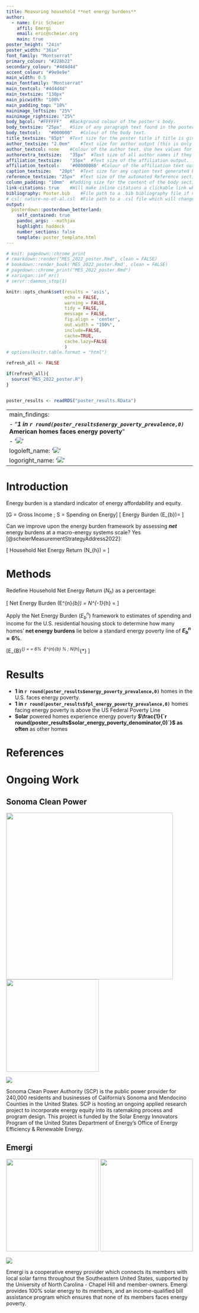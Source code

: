 ---
title: Measuring household **net energy burdens**
author:
  - name: Eric Scheier
    affil: Emergi
    email: eric@scheier.org
    main: true
poster_height: "24in"
poster_width: "36in"
font_family: "Montserrat"
primary_colour: "#228b22"
secondary_colour: "#4d4d4d"
accent_colour: "#9e9e9e"
main_width: 0.5
main_fontfamily: "Montserrat"
main_textcol: "#4d4d4d"
main_textsize: "130px"
main_picwidth: "100%"
main_padding_top: "10%"
mainimage_leftsize: "25%"
mainimage_rightsize: "25%"
body_bgcol:	"#FFFFFF"	#Background colour of the poster's body.
body_textsize: "25px"	#Size of any paragraph text found in the poster.
body_textcol:	"#000000"	#Colour of the body text.
title_textsize: "85pt"	#Text size for the poster title if title is given.
author_textsize: "2.0em"	#Text size for author output (this is only for the option where author has main: true).
author_textcol:	none	#Colour of the author text. Use hex values for easiest use. Will overrule the 'primary' colour if set.
authorextra_textsize:	"35px"	#Text size of all author names if they are note listed as main:true.
affiliation_textsize:	"35px"	#Text size of the affiliation output.
affiliation_textcol:	'#00000080'	#Colour of the affiliation text output.
caption_textsize:	"20pt"	#Text size for any caption text generated by figures or tables in the document.
reference_textsize:	"25px"	#Text size of the automated Reference section if used.
column_padding:	"10mm"	#Padding size for the content of the body section from the edge of the poster as well as from the edge of the main section.
link-citations:	true	#Will make inline citations a clickable link which will direct the reader to the appropriate portion of the "References" section.
bibliography: Poster.bib	#File path to a .bib bibliography file if needed.
# csl: nature-no-et-al.csl	#File path to a .csl file which will change the citation style for the document, many options can be found at on the Zotero Styles Repository
output: 
  posterdown::posterdown_betterland:
    self_contained: true
    pandoc_args: --mathjax
    highlight: haddock
    number_sections: false
    template: poster_template.html
---

```{r setup, include=FALSE}
# knit: pagedown::chrome_print
# rmarkdown::render("MES_2022_poster.Rmd", clean = FALSE)
# bookdown::render_book('MES_2022_poster.Rmd', clean = FALSE)
# pagedown::chrome_print("MES_2022_poster.Rmd")
# xaringan::inf_mr()
# servr::daemon_stop(1)

knitr::opts_chunk$set(results = 'asis',
                      echo = FALSE,
                      warning = FALSE,
                      tidy = FALSE,
                      message = FALSE,
                      fig.align = 'center',
                      out.width = "100%",
                      include=FALSE,
                      cache=TRUE,
                      cache.lazy=FALSE
                      )
# options(knitr.table.format = "html")

refresh_all <- FALSE

if(refresh_all){
  source("MES_2022_poster.R")
} 


poster_results <- readRDS("poster_results.RData")
```

---
main_findings:
  - "**_1 in `r round(poster_results$energy_poverty_prevalence,0)`_ American homes faces energy poverty**"
  - '![](poster_map.svg){.main_pic}'
logoleft_name: '![](emergi_logo.png){.main-img-left}'
logoright_name: '![](qr.svg){.main-img-right}'
---
# Introduction

Energy burden is a standard indicator of energy affordability and equity.

\[G = Gross\ Income\ ;\ S = Spending\ on\ Energy\]
\[
Energy\ Burden\ (E_{b})= \frac{S}{G}
\]

Can we improve upon the energy burden framework by assessing __*net*__ energy burdens at a macro-energy systems scale? Yes [@scheierMeasurementStrategyAddress2022]:

\[
Household\ Net\ Energy\ Return\ (N_{h}) = \frac{G - S}{S}
\]

# Methods

Redefine Household Net Energy Return ($N_h$) as a percentage:

\[
Net\ Energy\ Burden\ (E^{n}_{b}) = N^{-1}_{h} = \frac{S}{G - S}
\]

Apply the Net Energy Burden ($E_b^n$) framework to estimates of spending and income for the U.S. residential housing stock to determine how many homes' __net energy burdens__ lie below a standard energy poverty line of **$E_b^n \approx 6\%$**.

\[E_{B}^{*} = \frac{S}{G} = 6\%\ \Rightarrow \ E^{n*}_{b} \approx 6\%\ ;\ N_{h}^{*} \approx 16\]

# Results

+ **1 in `r round(poster_results$energy_poverty_prevalence,0)`** homes in the U.S. faces energy poverty.
+ **1 in `r round(poster_results$fpl_energy_poverty_prevalence,0)`** homes facing energy poverty is above the US Federal Poverty Line
+ **Solar** powered homes experience energy poverty **$\frac{1}{`r round(poster_results$solar_energy_poverty_denominator,0)`}$ as often** as other homes

# References
::: {#refs}
:::


# Ongoing Work

## Sonoma Clean Power

![](doe_eere_logo.jpg){width=450px}    ![](scp_logo.svg){width=250px}

![](scp_poster_map.svg)

Sonoma Clean Power Authority (SCP) is the public power provider for 240,000 residents and businesses of California's Sonoma and Mendocino Counties in the United States. SCP is hosting an ongoing applied research project to incorporate energy equity into its ratemaking process and program design. This project is funded by the Solar Energy Innovators Program of the United States Department of Energy's Office of Energy Efficiency & Renewable Energy.

## Emergi

![](UNC_logo.png){width=250px} ![](emergi_logo_wide.png){width=250px}

![](serc_poster_map.svg)

Emergi is a cooperative energy provider which connects its members with local solar farms throughout the Southeastern United States, supported by the University of North Carolina - Chapel Hill and member-owners. Emergi provides 100% solar energy to its members, and an income-qualified bill assistance program which ensures that none of its members faces energy poverty.
